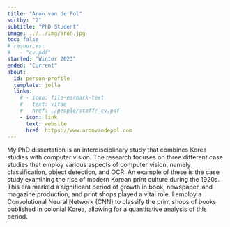 ```yaml
---
title: "Aron van de Pol"
sortby: "2"
subtitle: "PhD Student"
image: ../../img/aron.jpg
toc: false
# resources: 
#   - "cv.pdf"
started: "Winter 2023"
ended: "Current"
about:
  id: person-profile
  template: jolla
  links:
    # - icon: file-earmark-text
    #   text: vitae
    #   href: ./people/staff/_cv.pdf-
    - icon: link
      text: website
      href: https://www.aronvandepol.com
---
```


:::{#person-profile}
:::


My PhD dissertation is an interdisciplinary study that combines Korea studies with computer vision. The research focuses on three different case studies that employ various aspects of computer vision, namely classification, object detection, and OCR. An example of these is the case study examining the rise of modern Korean print culture during the 1920s. This era marked a significant period of growth in book, newspaper, and magazine production, and print shops played a vital role. I employ a Convolutional Neural Network (CNN) to classify the print shops of books published in colonial Korea, allowing for a quantitative analysis of this period.

